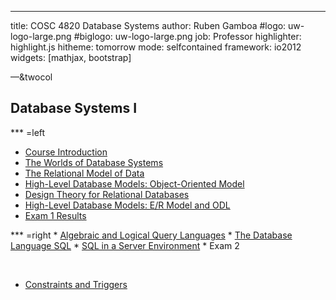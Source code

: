 ---

title:        COSC 4820 Database Systems
author:       Ruben Gamboa
#logo:         uw-logo-large.png
#biglogo:      uw-logo-large.png
job:          Professor
highlighter:  highlight.js
hitheme:      tomorrow
mode:         selfcontained
framework:    io2012
widgets:      [mathjax, bootstrap]

---&twocol

<style>
.title-slide {
     background-color: #EDE0CF; /* CBE7A5; #EDE0CF; ; #CA9F9D*/
     background-image: url(assets/img/uw-logo-large.png);
     background-repeat: no-repeat;
     background-position: center top;
   }
</style>

## Database Systems I


*** =left

* [Course Introduction](ch00-introduction.html)
* [The Worlds of Database Systems](ch01-worlds-of-dbms.html)
* [The Relational Model of Data](ch02-relational-model.html)
* [High-Level Database Models: Object-Oriented Model](ch04a-object-oriented-model.html)
* [Design Theory for Relational Databases](ch03-design-theory.html)
* [High-Level Database Models: E/R Model and ODL](ch04-high-level-models.html)
* [Exam 1 Results](2016/exam1-results.html)

*** =right
* [Algebraic and Logical Query Languages](ch05-query-languages.html)
* [The Database Language SQL](ch06-sql.html)
* [SQL in a Server Environment](ch09-db-programming.html)
* Exam 2

<br>

* [Constraints and Triggers](ch07-constraints-triggers.html)

<!--
* [Views and Indexes](ch08-views-indexes.html)
* [Exam 2 Results](exam2-results.html)
<hr>
* [Advanced Topics in Relational Databases](ch10-adv-topics.html)
<hr>
* [Introduction to NoSQL](cha1-nosql.html)
<hr>
* [Final Exam Results](exam3-results.html)
-->




